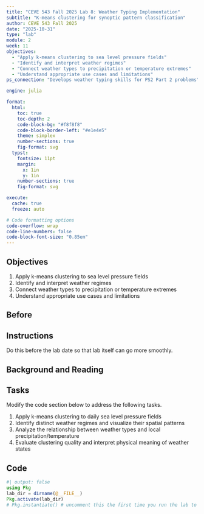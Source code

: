 ```yaml
---
title: "CEVE 543 Fall 2025 Lab 8: Weather Typing Implementation"
subtitle: "K-means clustering for synoptic pattern classification"
author: CEVE 543 Fall 2025
date: "2025-10-31"
type: "lab"
module: 2
week: 11
objectives:
  - "Apply k-means clustering to sea level pressure fields"
  - "Identify and interpret weather regimes"
  - "Connect weather types to precipitation or temperature extremes"
  - "Understand appropriate use cases and limitations"
ps_connection: "Develops weather typing skills for PS2 Part 2 problems"

engine: julia

format:
  html:
    toc: true
    toc-depth: 2
    code-block-bg: "#f8f8f8"
    code-block-border-left: "#e1e4e5"
    theme: simplex
    number-sections: true
    fig-format: svg
  typst:
    fontsize: 11pt
    margin: 
      x: 1in
      y: 1in
    number-sections: true
    fig-format: svg

execute: 
  cache: true
  freeze: auto

# Code formatting options
code-overflow: wrap
code-line-numbers: false
code-block-font-size: "0.85em"
---
```


## Objectives

1. Apply k-means clustering to sea level pressure fields
1. Identify and interpret weather regimes
1. Connect weather types to precipitation or temperature extremes
1. Understand appropriate use cases and limitations

## Before

::: {.callout-important}
## Instructions

Do this before the lab date so that lab itself can go more smoothly.
:::

## Background and Reading

<!-- Content will be added here -->

## Tasks

Modify the code section below to address the following tasks.

1. Apply k-means clustering to daily sea level pressure fields
1. Identify distinct weather regimes and visualize their spatial patterns
1. Analyze the relationship between weather types and local precipitation/temperature
1. Evaluate clustering quality and interpret physical meaning of weather states

## Code

```julia
#| output: false
using Pkg
lab_dir = dirname(@__FILE__)
Pkg.activate(lab_dir)
# Pkg.instantiate() # uncomment this the first time you run the lab to install packages, then comment it back
```

